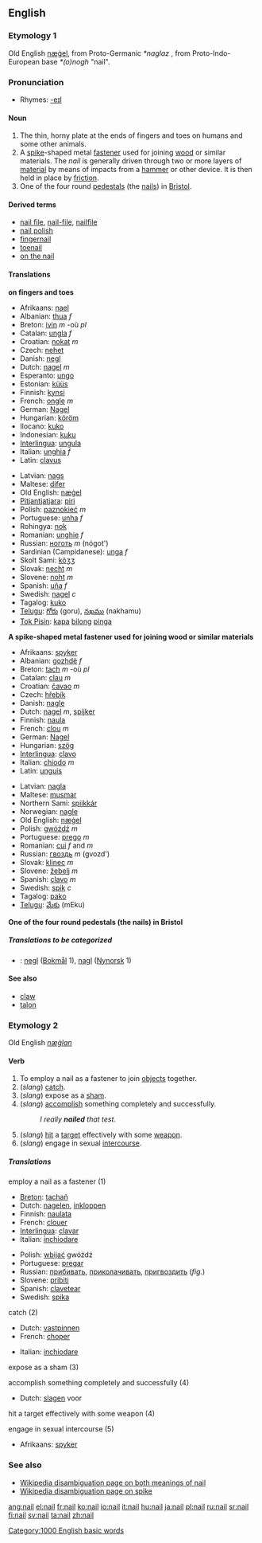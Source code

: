 {{wikipediapl|Nail}}
==English==

===Etymology 1===
Old English [[nægel|næġel]], from Proto-Germanic ''*naglaz'' , from Proto-Indo-European base ''*(o)nogh'' "nail".<br>

===Pronunciation===
*Rhymes: [[Rhymes:English:-eɪl|-eɪl]]

====Noun====
{{en-noun-reg}}

# The thin, horny plate at the ends of fingers and toes on humans and some other animals.
# A [[spike]]-shaped metal [[fastener]] used for joining [[wood]] or similar materials.  The ''nail'' is generally driven through two or more layers of [[material]] by means of impacts from a [[hammer]] or other device.  It is then held in place by [[friction]].
# One of the four round [[pedestal]]s (the [[nails]]) in [[Bristol]]. 

====Derived terms====
*[[nail file]], [[nail-file]], [[nailfile]]
*[[nail polish]]
*[[fingernail]]
*[[toenail]]
*[[on the nail]]

====Translations====
'''on fingers and toes'''
{{top}}
*Afrikaans: [[nael]]
*Albanian: [[thua]] ''f''
*Breton: [[ivin]] ''m'' -où ''pl''
*Catalan: [[ungla]] ''f''
*Croatian: [[nokat]] ''m''
*Czech: [[nehet]] {{m}}
*Danish: [[negl]]
*Dutch: [[nagel]] ''m''
*Esperanto: [[ungo]]
*Estonian: [[küüs]]
*Finnish: [[kynsi]]
*French: [[ongle]] ''m''
*German: [[Nagel]] {{m}}
*Hungarian: [[köröm]]
*Ilocano: [[kuko]]
*Indonesian: [[kuku]]
*[[Interlingua]]: [[ungula]]
*Italian: [[unghia]] ''f''
*Latin: [[clavus]]
{{mid}}
*Latvian: [[nags]] {{m}}
*Maltese: [[difer]]
*Old English: [[nægel|næġel]]
*[[Pitjantjatjara]]: [[piri]]
*Polish: [[paznokieć]] ''m''
*Portuguese: [[unha]] ''f''
*Rohingya: [[nok]]
*Romanian: [[unghie]] ''f''
*Russian: [[ноготь]] ''m'' (nógot')
*Sardinian (Campidanese): [[unga]] ''f''
*Skolt Sami: [[kõʒʒ]]
*Slovak: [[necht]] ''m''
*Slovene: [[noht]] ''m''
*Spanish: [[uña]] ''f''
*Swedish: [[nagel]] ''c''
*Tagalog: [[kuko]]
*[[Telugu]]: [[గోరు]] (goru), [[నఖము]] (nakhamu)
*[[Tok Pisin]]: [[kapa]] [[bilong]] [[pinga]]
{{bottom}}

'''A spike-shaped metal fastener used for joining wood or similar materials'''
{{top}}
*Afrikaans: [[spyker]]
*Albanian: [[gozhdë]] ''f''
*Breton: [[tach]] ''m'' -où ''pl''
*Catalan: [[clau]] ''m''
*Croatian: [[čavao]] ''m''
*Czech: [[hřebík]] {{m}}
*Danish: [[nagle]]
*Dutch: [[nagel]] ''m'', [[spijker]]
*Finnish: [[naula]]
*French: [[clou]] ''m''
*German: [[Nagel]] {{m}}
*Hungarian: [[szög]]
*[[Interlingua]]: [[clavo]]
*Italian: [[chiodo]] ''m''
*Latin: [[unguis]]
{{mid}}
*Latvian: [[nagla]] {{f}}
*Maltese: [[musmar]]
*Northern Sami: [[spiikkár]]
*Norwegian: [[nagle]]
*Old English: [[nægel|næġel]]
*Polish: [[gwóźdź]] ''m''
*Portuguese: [[prego]] ''m''
*Romanian: [[cui]] ''f'' and ''m''
*Russian: [[гвоздь]] ''m'' (gvozd')
*Slovak: [[klinec]] ''m''
*Slovene: [[žebelj]] ''m''
*Spanish: [[clavo]] ''m''
*Swedish: [[spik]] ''c''
*Tagalog: [[pako]]
*[[Telugu]]: [[మేకు]] (mEku)
{{bottom}}

'''One of the four round pedestals (the nails) in Bristol'''
{{top}}
{{mid}}
{{bottom}}

=====Translations to be categorized=====
{{checktrans}}

*{{ttbc|Norwegian}}: [[negl]] ([[Bokmål]] 1), [[nagl]] ([[Nynorsk]] 1)

====See also====
*[[claw]]
*[[talon]]

===Etymology 2===
Old English ''[[næġlan]]''

====Verb====
{{en-verb}}

# To employ a nail as a fastener to join [[objects]] together.
# (''slang'') [[catch]].
# (''slang'') expose as a [[sham]].
# (''slang'') [[accomplish]] something completely and successfully.  
#:''I really '''nailed''' that test.''
# (''slang'') [[hit]] a [[target]] effectively with some [[weapon]].
# (''slang'') engage in sexual [[intercourse]].

=====Translations=====
;employ a nail as a fastener (1)
{{top}}
*[[Breton]]: [[tachañ]]
*Dutch: [[nagelen]], [[inkloppen]]
*Finnish: [[naulata]]
*French: [[clouer]]
*[[Interlingua]]: [[clavar]]
*Italian: [[inchiodare]]
{{mid}}
*Polish: [[wbijać]] gwóźdź
*Portuguese: [[pregar]]
*Russian: [[прибивать]], [[приколачивать]], [[пригвоздить]] (''fig.'')
*Slovene: [[pribiti]]
*Spanish: [[clavetear]]
*Swedish: [[spika]]
{{bottom}}

;catch (2)
{{top}}
*Dutch: [[vastpinnen]]
*French: [[choper]]
{{mid}}
*Italian: [[inchiodare]]
{{bottom}}

;expose as a sham (3)
{{top}}
{{mid}}
{{bottom}}

;accomplish something completely and successfully (4)
{{top}}
*Dutch: [[slagen]] voor
{{mid}}
{{bottom}}

;hit a target effectively with some weapon (4)
{{top}}
{{mid}}
{{bottom}}

;engage in sexual intercourse (5)
{{top}}
*Afrikaans: [[spyker]]
{{mid}}
{{bottom}}

===See also===
*[[w:Nail|Wikipedia disambiguation page on both meanings of nail]]
*[[w:Spike|Wikipedia disambiguation page on spike]]

[[Category:1000 English basic words]]

[[ang:nail]]
[[el:nail]]
[[fr:nail]]
[[ko:nail]]
[[io:nail]]
[[it:nail]]
[[hu:nail]]
[[ja:nail]]
[[pl:nail]]
[[ru:nail]]
[[sr:nail]]
[[fi:nail]]
[[sv:nail]]
[[ta:nail]]
[[zh:nail]]
